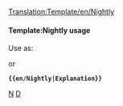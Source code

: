 <noinclude>[[Translation:Template/en/Nightly]]</noinclude><noinclude>
</noinclude>{{en/Ambox| type  = notice
| image = en/NightlyIcon.png
| text  = <strong>Nightly Builds</strong><br />The features mentioned in this section are currently only available in non-production releases such as [[en/Archive/Community/Nightly build|nightly builds]], betas or release candidates. {{{1|}}}
}}<noinclude>

====Template:Nightly usage====
Use as:

 {{en/S|en/Nightly}}

or

 '''<nowiki>{{en/Nightly|Explanation}}</nowiki>'''

[[Category:en/Templates|N]][[Category:en/Message boxes|D]]</noinclude>